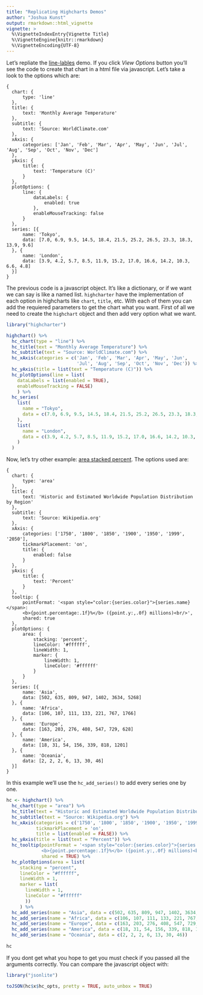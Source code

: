 ---
title: "Replicating Highcharts Demos"
author: "Joshua Kunst"
output: rmarkdown::html_vignette
vignette: >
  %\VignetteIndexEntry{Vignette Title}
  %\VignetteEngine{knitr::rmarkdown}
  %\VignetteEncoding{UTF-8}
---

Let's repliate the [line-lables](http://www.highcharts.com/demo/line-labels) demo. If you click
*View Options* button you'll see the code to create that chart in a html file via javascript. Let's
take a look to the options which are:

```
{
  chart: {
      type: 'line'
  },
  title: {
      text: 'Monthly Average Temperature'
  },
  subtitle: {
      text: 'Source: WorldClimate.com'
  },
  xAxis: {
      categories: ['Jan', 'Feb', 'Mar', 'Apr', 'May', 'Jun', 'Jul', 'Aug', 'Sep', 'Oct', 'Nov', 'Dec']
  },
  yAxis: {
      title: {
          text: 'Temperature (C)'
      }
  },
  plotOptions: {
      line: {
          dataLabels: {
              enabled: true
          },
          enableMouseTracking: false
      }
  },
  series: [{
      name: 'Tokyo',
      data: [7.0, 6.9, 9.5, 14.5, 18.4, 21.5, 25.2, 26.5, 23.3, 18.3, 13.9, 9.6]
  }, {
      name: 'London',
      data: [3.9, 4.2, 5.7, 8.5, 11.9, 15.2, 17.0, 16.6, 14.2, 10.3, 6.6, 4.8]
  }]
}
```

The previous code is a javascript object. It's like a dictionary, or if we want we can say is like a named
list. `highcharter` have the implementation of each option in highcharts like `chart`, `title`, etc. With 
each of them you can add the requiered parameters to get the chart what you want. First of all we need
to create the `highchart` object and then add very option what we want.

```{r}
library("highcharter")

highchart() %>% 
  hc_chart(type = "line") %>% 
  hc_title(text = "Monthly Average Temperature") %>% 
  hc_subtitle(text = "Source: WorldClimate.com") %>% 
  hc_xAxis(categories = c('Jan', 'Feb', 'Mar', 'Apr', 'May', 'Jun',
                          'Jul', 'Aug', 'Sep', 'Oct', 'Nov', 'Dec')) %>% 
  hc_yAxis(title = list(text = "Temperature (C)")) %>% 
  hc_plotOptions(line = list(
    dataLabels = list(enabled = TRUE),
    enableMouseTracking = FALSE)
    ) %>% 
  hc_series(
    list(
      name = "Tokyo",
      data = c(7.0, 6.9, 9.5, 14.5, 18.4, 21.5, 25.2, 26.5, 23.3, 18.3, 13.9, 9.6)
    ),
    list(
      name = "London",
      data = c(3.9, 4.2, 5.7, 8.5, 11.9, 15.2, 17.0, 16.6, 14.2, 10.3, 6.6, 4.8)
    )
  )
```

Now, let's try other example: [area stacked percent](http://www.highcharts.com/demo/area-stacked-percent). The
options used are:

```
{
  chart: {
      type: 'area'
  },
  title: {
      text: 'Historic and Estimated Worldwide Population Distribution by Region'
  },
  subtitle: {
      text: 'Source: Wikipedia.org'
  },
  xAxis: {
      categories: ['1750', '1800', '1850', '1900', '1950', '1999', '2050'],
      tickmarkPlacement: 'on',
      title: {
          enabled: false
      }
  },
  yAxis: {
      title: {
          text: 'Percent'
      }
  },
  tooltip: {
      pointFormat: '<span style="color:{series.color}">{series.name}</span>:
      <b>{point.percentage:.1f}%</b> ({point.y:,.0f} millions)<br/>',
      shared: true
  },
  plotOptions: {
      area: {
          stacking: 'percent',
          lineColor: '#ffffff',
          lineWidth: 1,
          marker: {
              lineWidth: 1,
              lineColor: '#ffffff'
          }
      }
  },
  series: [{
      name: 'Asia',
      data: [502, 635, 809, 947, 1402, 3634, 5268]
  }, {
      name: 'Africa',
      data: [106, 107, 111, 133, 221, 767, 1766]
  }, {
      name: 'Europe',
      data: [163, 203, 276, 408, 547, 729, 628]
  }, {
      name: 'America',
      data: [18, 31, 54, 156, 339, 818, 1201]
  }, {
      name: 'Oceania',
      data: [2, 2, 2, 6, 13, 30, 46]
  }]
}
```

In this example we'll use the `hc_add_series()` to add every series one by one.

```{r}
hc <- highchart() %>% 
  hc_chart(type = "area") %>% 
  hc_title(text = "Historic and Estimated Worldwide Population Distribution by Region") %>% 
  hc_subtitle(text = "Source: Wikipedia.org") %>% 
  hc_xAxis(categories = c('1750', '1800', '1850', '1900', '1950', '1999', '2050'),
           tickmarkPlacement = 'on',
           title = list(enabled = FALSE)) %>% 
  hc_yAxis(title = list(text = "Percent")) %>% 
  hc_tooltip(pointFormat = '<span style="color:{series.color}">{series.name}</span>:
             <b>{point.percentage:.1f}%</b> ({point.y:,.0f} millions)<br/>',
             shared = TRUE) %>% 
  hc_plotOptions(area = list(
     stacking = "percent",
     lineColor = "#ffffff",
     lineWidth = 1,
     marker = list(
       lineWidth = 1,
       lineColor = "#ffffff"
       ))
     ) %>% 
  hc_add_series(name = "Asia", data = c(502, 635, 809, 947, 1402, 3634, 5268)) %>% 
  hc_add_series(name = "Africa", data = c(106, 107, 111, 133, 221, 767, 1766)) %>%
  hc_add_series(name = "Europe", data = c(163, 203, 276, 408, 547, 729, 628)) %>% 
  hc_add_series(name = "America", data = c(18, 31, 54, 156, 339, 818, 1201)) %>% 
  hc_add_series(name = "Oceania", data = c(2, 2, 2, 6, 13, 30, 46)) 
       
hc

```

If you dont get what you hope to get you must check if you passed all the arguments correctly.
You can compare the javascript object with:

```{r}
library("jsonlite")

toJSON(hc$x$hc_opts, pretty = TRUE, auto_unbox = TRUE)
```

